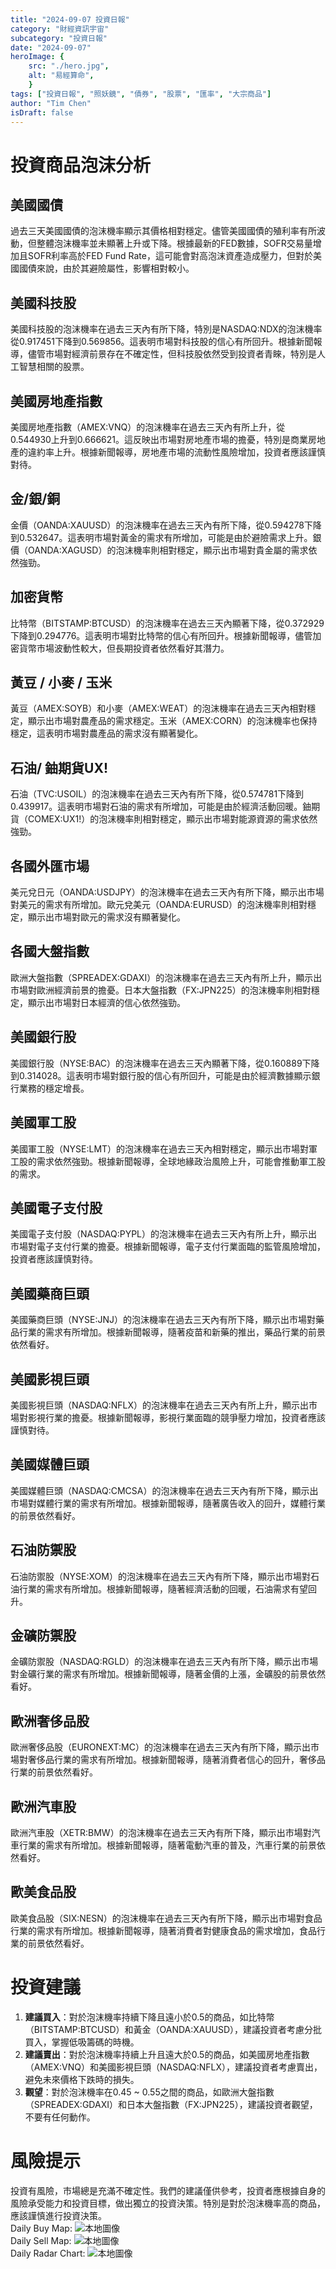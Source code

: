 ```yaml
---
title: "2024-09-07 投資日報"
category: "財經資訊宇宙"
subcategory: "投資日報"
date: "2024-09-07"
heroImage: {
    src: "./hero.jpg",
    alt: "易經算命",
    }
tags: ["投資日報", "照妖鏡", "債券", "股票", "匯率", "大宗商品"]
author: "Tim Chen"
isDraft: false
---
```

# 投資商品泡沫分析

## 美國國債
過去三天美國國債的泡沫機率顯示其價格相對穩定。儘管美國國債的殖利率有所波動，但整體泡沫機率並未顯著上升或下降。根據最新的FED數據，SOFR交易量增加且SOFR利率高於FED Fund Rate，這可能會對高泡沫資產造成壓力，但對於美國國債來說，由於其避險屬性，影響相對較小。

## 美國科技股
美國科技股的泡沫機率在過去三天內有所下降，特別是NASDAQ:NDX的泡沫機率從0.917451下降到0.569856。這表明市場對科技股的信心有所回升。根據新聞報導，儘管市場對經濟前景存在不確定性，但科技股依然受到投資者青睞，特別是人工智慧相關的股票。

## 美國房地產指數
美國房地產指數（AMEX:VNQ）的泡沫機率在過去三天內有所上升，從0.544930上升到0.666621。這反映出市場對房地產市場的擔憂，特別是商業房地產的違約率上升。根據新聞報導，房地產市場的流動性風險增加，投資者應該謹慎對待。

## 金/銀/銅
金價（OANDA:XAUUSD）的泡沫機率在過去三天內有所下降，從0.594278下降到0.532647。這表明市場對黃金的需求有所增加，可能是由於避險需求上升。銀價（OANDA:XAGUSD）的泡沫機率則相對穩定，顯示出市場對貴金屬的需求依然強勁。

## 加密貨幣
比特幣（BITSTAMP:BTCUSD）的泡沫機率在過去三天內顯著下降，從0.372929下降到0.294776。這表明市場對比特幣的信心有所回升。根據新聞報導，儘管加密貨幣市場波動性較大，但長期投資者依然看好其潛力。

## 黃豆 / 小麥 / 玉米
黃豆（AMEX:SOYB）和小麥（AMEX:WEAT）的泡沫機率在過去三天內相對穩定，顯示出市場對農產品的需求穩定。玉米（AMEX:CORN）的泡沫機率也保持穩定，這表明市場對農產品的需求沒有顯著變化。

## 石油/ 鈾期貨UX!
石油（TVC:USOIL）的泡沫機率在過去三天內有所下降，從0.574781下降到0.439917。這表明市場對石油的需求有所增加，可能是由於經濟活動回暖。鈾期貨（COMEX:UX1!）的泡沫機率則相對穩定，顯示出市場對能源資源的需求依然強勁。

## 各國外匯市場
美元兌日元（OANDA:USDJPY）的泡沫機率在過去三天內有所下降，顯示出市場對美元的需求有所增加。歐元兌美元（OANDA:EURUSD）的泡沫機率則相對穩定，顯示出市場對歐元的需求沒有顯著變化。

## 各國大盤指數
歐洲大盤指數（SPREADEX:GDAXI）的泡沫機率在過去三天內有所上升，顯示出市場對歐洲經濟前景的擔憂。日本大盤指數（FX:JPN225）的泡沫機率則相對穩定，顯示出市場對日本經濟的信心依然強勁。

## 美國銀行股
美國銀行股（NYSE:BAC）的泡沫機率在過去三天內顯著下降，從0.160889下降到0.314028。這表明市場對銀行股的信心有所回升，可能是由於經濟數據顯示銀行業務的穩定增長。

## 美國軍工股
美國軍工股（NYSE:LMT）的泡沫機率在過去三天內相對穩定，顯示出市場對軍工股的需求依然強勁。根據新聞報導，全球地緣政治風險上升，可能會推動軍工股的需求。

## 美國電子支付股
美國電子支付股（NASDAQ:PYPL）的泡沫機率在過去三天內有所上升，顯示出市場對電子支付行業的擔憂。根據新聞報導，電子支付行業面臨的監管風險增加，投資者應該謹慎對待。

## 美國藥商巨頭
美國藥商巨頭（NYSE:JNJ）的泡沫機率在過去三天內有所下降，顯示出市場對藥品行業的需求有所增加。根據新聞報導，隨著疫苗和新藥的推出，藥品行業的前景依然看好。

## 美國影視巨頭
美國影視巨頭（NASDAQ:NFLX）的泡沫機率在過去三天內有所上升，顯示出市場對影視行業的擔憂。根據新聞報導，影視行業面臨的競爭壓力增加，投資者應該謹慎對待。

## 美國媒體巨頭
美國媒體巨頭（NASDAQ:CMCSA）的泡沫機率在過去三天內有所下降，顯示出市場對媒體行業的需求有所增加。根據新聞報導，隨著廣告收入的回升，媒體行業的前景依然看好。

## 石油防禦股
石油防禦股（NYSE:XOM）的泡沫機率在過去三天內有所下降，顯示出市場對石油行業的需求有所增加。根據新聞報導，隨著經濟活動的回暖，石油需求有望回升。

## 金礦防禦股
金礦防禦股（NASDAQ:RGLD）的泡沫機率在過去三天內有所下降，顯示出市場對金礦行業的需求有所增加。根據新聞報導，隨著金價的上漲，金礦股的前景依然看好。

## 歐洲奢侈品股
歐洲奢侈品股（EURONEXT:MC）的泡沫機率在過去三天內有所下降，顯示出市場對奢侈品行業的需求有所增加。根據新聞報導，隨著消費者信心的回升，奢侈品行業的前景依然看好。

## 歐洲汽車股
歐洲汽車股（XETR:BMW）的泡沫機率在過去三天內有所下降，顯示出市場對汽車行業的需求有所增加。根據新聞報導，隨著電動汽車的普及，汽車行業的前景依然看好。

## 歐美食品股
歐美食品股（SIX:NESN）的泡沫機率在過去三天內有所下降，顯示出市場對食品行業的需求有所增加。根據新聞報導，隨著消費者對健康食品的需求增加，食品行業的前景依然看好。

# 投資建議

1. **建議買入**：對於泡沫機率持續下降且遠小於0.5的商品，如比特幣（BITSTAMP:BTCUSD）和黃金（OANDA:XAUUSD），建議投資者考慮分批買入，掌握低吸籌碼的時機。
2. **建議賣出**：對於泡沫機率持續上升且遠大於0.5的商品，如美國房地產指數（AMEX:VNQ）和美國影視巨頭（NASDAQ:NFLX），建議投資者考慮賣出，避免未來價格下跌時的損失。
3. **觀望**：對於泡沫機率在0.45 ~ 0.55之間的商品，如歐洲大盤指數（SPREADEX:GDAXI）和日本大盤指數（FX:JPN225），建議投資者觀望，不要有任何動作。

# 風險提示

投資有風險，市場總是充滿不確定性。我們的建議僅供參考，投資者應根據自身的風險承受能力和投資目標，做出獨立的投資決策。特別是對於泡沫機率高的商品，應該謹慎進行投資決策。
<br />
Daily Buy Map:
![本地圖像](./buyMap.svg)
<br />
Daily Sell Map:
![本地圖像](./sellMap.svg)
<br />
Daily Radar Chart:
![本地圖像](./radar.svg)
<br />
